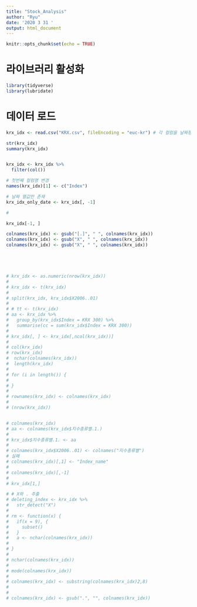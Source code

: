 ```yaml
---
title: "Stock_Analysis"
author: "Ryu"
date: '2020 3 31 '
output: html_document
---
```


```r
knitr::opts_chunk$set(echo = TRUE)
```

# 라이브러리 활성화
```r
library(tidyverse)
library(lubridate)


```

# 데이터 로드
```r
krx_idx <- read.csv("KRX.csv", fileEncoding = "euc-kr") # 각 컬럼을 날짜형식으로 바꿔주자. 

str(krx_idx)
summary(krx_idx) 


krx_idx <- krx_idx %>% 
  filter(col())

# 첫번째 컬럼명 변경
names(krx_idx)[1] <- c("Index")

# 날짜 열값만 존재
krx_idx_only_date <- krx_idx[, -1]

# 

krx_idx[-1, ]

colnames(krx_idx) <- gsub("[.]", " ", colnames(krx_idx))
colnames(krx_idx) <- gsub("X", " ", colnames(krx_idx))
colnames(krx_idx) <- gsub("X", " ", colnames(krx_idx))





# krx_idx <- as.numeric(nrow(krx_idx))
# 
# krx_idx <- t(krx_idx)
# 
# split(krx_idx, krx_idx$X2006..01)
# 
# # tt <- t(krx_idx)
# aa <- krx_idx %>% 
#   group_by(krx_idx$Index = KRX 300) %>% 
#   summarise(cc = sum(krx_idx$Index = KRX 300))
# 
# krx_idx[, ] <- krx_idx[,ncol(krx_idx))]
# 
# col(krx_idx)
# row(krx_idx)
#  nchar(colnames(krx_idx))
#  length(krx_idx)
# 
# for (i in length()) {
#   
# }
#  
# rownames(krx_idx) <- colnames(krx_idx)
# 
# (nrow(krx_idx))


# colnames(krx_idx)
# aa <- colnames(krx_idx$지수종류별.1.)
# 
# krx_idx$지수종류별.1. <- aa
# 
# colnames(krx_idx$X2006..01) <- colnames("지수종류별")
# 실패
# colnames(krx_idx)[,1] <- "Index_name"
# 
# colnames(krx_idx)[,-1]
# 
# krx_idx[1,]

# # X와 . 추출
# deleting_index <- krx_idx %>% 
#   str_detect("X")
# 
# rm <- function(x) {
#   if(x = 9), {
#     subset()
#   }
#   a <- nchar(colnames(krx_idx)) 
#   
# }
# 
# nchar(colnames(krx_idx))
# 
# mode(colnames(krx_idx))
# 
# colnames(krx_idx) <- substring(colnames(krx_idx)2,8)
# 
# 
# colnames(krx_idx) <- gsub(".", "", colnames(krx_idx))


```

